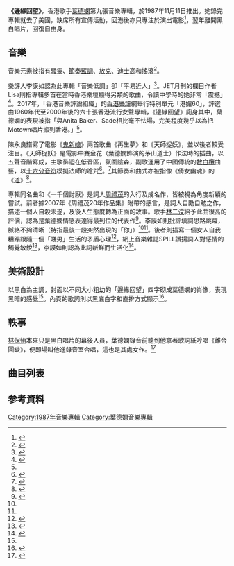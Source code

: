 {{Album infobox | 
| Name        = 邊緣回望
| Type        = album
| Artist      = [[葉德嫻|葉德嫻]]
| Cover       = 
| Released    = 1987年11月11日
| Recorded    = 
| Genre       = 粵語流行曲
| Length      = 39:55
| Label       = 黑白唱片
|  Producer    = [[鍾定一|鍾定一]]
| Last album  = [[千個太陽|千個太陽]]<br>（1986年）
| This album  = [[邊緣回望|邊緣回望]]<br>（1987年）
| Next album  = [[葉緣_(葉德嫻專輯)|葉緣 (葉德嫻專輯)]]<br>（2002年）
| Misc = 
}}

'''《邊緣回望》'''，香港歌手[[葉德嫻|葉德嫻]]第九張音樂專輯，於1987年11月11日推出。她錄完專輯就去了美國，缺席所有宣傳活動，回港後亦只專注於演出電影<ref>{{cite news |title=葉德嫺以退為進作宣傳 |work=華僑日報 |date=1987-11-27}}</ref>，翌年離開黑白唱片，回復自由身。

==音樂==
音樂元素被指有[[靈魂樂|騷靈]]、[[節奏藍調|節奏藍調]]、[[放克|放克]]、[[迪斯科|迪士高]]和搖滾<ref name="hkmc">{{Cite web|title=港媚六十 │ 31st-60th 香港流行女聲專輯|url=http://www.hkmc2.com/flower60_31-60/|accessdate=|author=張書瑋|date=2017-12-16|format=|publisher=[[香港樂評選|香港樂評選]] HKmc²|language=|archive-url=https://web.archive.org/web/20191219023217/http://www.hkmc2.com/flower60_31-60/|archive-date=2019-12-19|dead-url=no}}</ref>。

樂評人李謨如認為此專輯「音樂低調」卻「平易近人」<ref>{{Cite news|url=|title=《好東西》|author=李謨如|date=1987-11-29|work=大公報|publisher=|accessdate=|language=|format=}}</ref>。JET月刊的欄目作者Lisa則指專輯多首在當時香港樂壇顯得另類的歌曲，令讀中學時的她非常「震撼」<ref>{{cite magazine |author=Lisa |date=2017-09-01 |title=CANTON POP 哪個時勢能沒有廣東歌|url= |magazine=JET |location=香港 |publisher= |page=26-47 |access-date= }}</ref>。2017年，「香港音樂評論組織」的[[香港樂評選|香港樂評]]網舉行特別單元「港媚60」，評選由1960年代至2000年後的六十張香港流行女聲專輯，《邊緣回望》廁身其中，葉德嫻的表現被指「與Anita Baker、Sade相比毫不怯場，完美程度幾乎以為把Motown唱片搬到香港。」<ref name="hkmc"/>。

陳永良譜寫了電影《[[鬼新娘_(1987年電影)|鬼新娘]]》兩首歌曲《再生夢》和《天師捉妖》，並以後者較受注目。《天師捉妖》是電影中賽金花（葉德嫻飾演的茅山道士）作法時的插曲，以五聲音階寫成，主歌徘迴在低音區，氛圍陰森，副歌運用了中國傳統的[[数来宝|數白欖]]曲藝，以[[十六分音符|十六分音符]]模擬法師的唸咒<ref name="瑰寶">{{cite book|author1=黃志華|editor=黃志華|title=被遺忘的瑰寶：香港流行曲裏的中國風格旋律（探討篇）|publisher=自有坊|isbn=9889861313|page=110}}</ref>。<ref>{{Cite news|url=https://hk.on.cc/hk/bkn/cnt/lifestyle/20180821/bkn-20180821080041666-0821_00982_001.html|title=陰風吹柳巷……農曆七月估歌仔|author=|date=2018-08-21|work=東方日報|publisher=|accessdate=|language=|format=}}</ref>其節奏和曲式亦被指像《倩女幽魂》的《[[倩女幽魂_(1987年電影)#插曲|道]]》<ref>{{Cite news|url=https://stars.udn.com/star/story/10090/2763584|title=紅姑、發哥不敵小倩？「鬼新娘」歌比片紅|author=蘇詠智|work=聯合報|date=2017-10-18|accessdate=2021-07-28|archive-date=2021-07-28|archive-url=https://web.archive.org/web/20210728060525/https://stars.udn.com/star/story/10090/2763584|dead-url=no}}</ref>。

專輯同名曲和《一千個討厭》是詞人[[周禮茂|周禮茂]]的入行及成名作，皆被視為角度新穎的嘗試。前者據2007年《周禮茂20年作品集》附帶的感言，是詞人自勵自勉之作，描述一個人自殺未遂，及後人生態度轉為正面的故事。歌手[[林二汶|林二汶]]給予此曲很高的評價，認為是葉德嫻情感表達得最到位的代表作<ref>{{Cite news|url=|title=唱得好|author=林二汶|date=2012-06-25|work=爽報|publisher=|accessdate=|language=|format=}}</ref>。李謨如則批評填詞思路跳躍，脈絡不夠清晰（特指最後一段突然出現的「你」）<ref name="又一新詞人"/><ref name="一千個"/>。後者則描寫一個女人自我糟蹋跟隨一個「賤男」生活的矛盾心理<ref name="劉存孝">{{Cite news|url=|title=回望勇敢之作|author=劉存孝|date=2009-09-04|work=星島日報|publisher=|accessdate=|language=|format=}}</ref>，網上音樂雜誌SPILL讚揚詞人對感情的觸覺敏銳<ref>{{Cite web|title=【編輯推薦】八十年代 100 首最佳本地歌曲選：Part 2|url=https://www.spill.hk/features/top-100-songs-of-1980s-hong-kong/top-100-songs-of-1980s-hong-kong-part-2/|accessdate=|author=|date=2018-10-02|format=|publisher=SPILL|language=|archive-url=https://web.archive.org/web/20190527070954/https://www.spill.hk/features/top-100-songs-of-1980s-hong-kong/top-100-songs-of-1980s-hong-kong-part-2/|archive-date=2019-05-27|dead-url=no}}</ref>，李謨如則認為此詞新鮮而生活化<ref name="一千個">{{Cite news|url=|title=《一千個討厭》|author=李謨如|date=1987-11-28|work=大公報|publisher=|accessdate=|language=|format=}}</ref>。

==美術設計==
以黑白為主調，封面以不同大小粗幼的「邊緣回望」四字砌成葉德嫻的肖像，表現黑暗的感覺<ref name="劉存孝"/>。內頁的歌詞則以黑底白字和直排方式顯示<ref name="又一新詞人">{{Cite news|url=|title=又一新詞人|author=李謨如|date=1987-11-27|work=大公報|publisher=|accessdate=|language=|format=}}</ref>。
==軼事==
[[林保怡|林保怡]]本來只是黑白唱片的幕後人員，葉德嫻錄音前聽到他拿著歌詞紙哼唱《離合圓缺》，便即場叫他進錄音室合唱，這也是其處女作。<ref>{{cite news |title=【娛樂人物】我估不到　林保怡 |url=https://hk.appledaily.com/entertainment/20200517/XPCB2RI43DPABNVPCOI2YUF5LA/ |work=蘋果日報 |date=2020-05-17 |accessdate=2020-08-21 |archive-date=2021-06-21 |archive-url=https://web.archive.org/web/20210621190934/https://hk.appledaily.com/entertainment/20200517/XPCB2RI43DPABNVPCOI2YUF5LA/ |dead-url=yes }}</ref>

== 曲目列表 ==
{{tracklist
| headline        = CD
| total_length    = 39:55
| title_width = 16%

| all_writing = 
| all_music = 
| all_lyrics = 
| all_arranger = 
| all_producer = [[鍾定一|鍾定一]]、爵士樂手Skip Moy
| all_except = 

| music_credits = yes
| music_width = 12%
| lyrics_credits = yes
| lyrics_width = 9%
| arranger_credits = yes
| arranger_width = 9% 
| longnote_column = yes

| title1         =  邊緣回望
| music1         = [[鮑比達|鮑比達]]
| lyrics1        = [[周禮茂|周禮茂]]
| arranger1      = 鮑比達
| longnote1      = 曾獲[[羅文|羅文]]翻唱，收錄於專輯《愛與夢》
| length1        = 4:06

| title2         = 一千個討厭
| music2         = Rod Temperton
| lyrics2        = 周禮茂
| arranger2      = 鍾定一
| longnote2      = 改編自[[安妮塔·貝克|安妮塔·貝克]]的《Mystery》
| length2        = 4:32

| title3         = 因你
| music3         = K.Loggins、M. Manchester
| lyrics3        = [[潘偉源|潘偉源]]
| arranger3      = [[羅迪|羅迪]]
| longnote3      = 改編自[[肯尼·羅根斯|肯尼·羅根斯]]的《Whenever I Call You "Friend"》
| length3        = 4:11

| title4         = 離合圓缺
| music4         = [[盧冠廷|盧冠廷]]
| lyrics4        = [[唐書琛|唐書琛]]
| arranger4      = 陳永良
| note4          = 
| longnote4      = 與林保怡合唱
| length4        = 3:57

| title5         = 心肝房客
| music5         = M.White、V.White、C.Stepney
| lyrics5        = [[林振強|林振強]]
| arranger5      = Joey Villanueva
| note5          = 
| longnote5      = 改編自[[球風火|球風火]]的《September》
| length5        = 3:39

| title6         = 好東西
| music6         = Adu、Matthewman
| lyrics6        = [[林振強|林振強]]
| arranger6      = [[陳永良|陳永良]]
| longnote6      = 改編自[[莎黛|莎黛]]的《Hang On To Your Love》
| length6        = 4:27

| title7 = 當天...今天...
| note7 = 
| longnote7 = 
| music7 = [[雷有暉|雷有暉]]
| lyrics7 = [[因葵|因葵]]
| arranger7 = [[太極樂隊|太極樂隊]]
| producer7 = 
| extra7 = 
| length7 = 3:35

| title8 = 面對奈何
| note8 = 
| longnote8 = 改編自[[Toto|Toto]]的《Endless》
| music8 = D. Paich
| lyrics8 = [[潘源良|潘源良]]
| arranger8 = [[蘇德華|蘇德華]]
| producer8 = 
| extra8 = 
| length8 = 3:53

| title9 = 再生夢
| note9 = 
| longnote9 = 電影《[[鬼新娘_(1987年電影)|鬼新娘]]》香港版主題曲
| music9 = 陳永良
| lyrics9 = 周禮茂
| arranger9 = 陳永良
| producer9 = 
| extra9 = 
| length9 = 3:40

| title10 =  	 	天師捉妖
| longnote10 = 電影《鬼新娘》插曲
| music10 =陳永良
| lyrics10 =  潘偉源
| arranger10 = 陳永良
| length10 = 4:05
}}

==参考資料==
{{reflist}}

{{葉德嫻}}

[[Category:1987年音樂專輯|Category:1987年音樂專輯]]
[[Category:葉德嫻音樂專輯|Category:葉德嫻音樂專輯]]